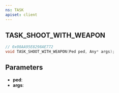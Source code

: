 ```yaml
---
ns: TASK
apiset: client
---
```

## TASK_SHOOT_WITH_WEAPON

```c
// 0x08AA95E8298AE772
void TASK_SHOOT_WITH_WEAPON(Ped ped, Any* args);
```


## Parameters
* **ped**:
* **args**:
